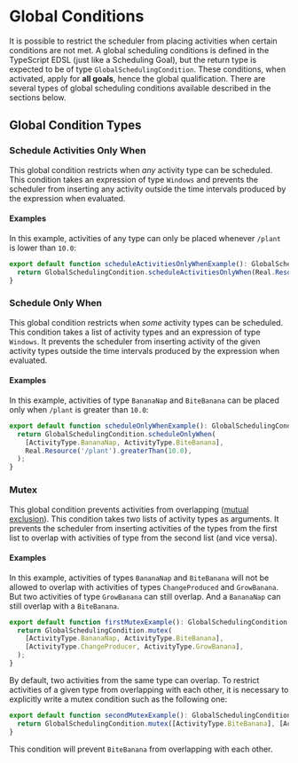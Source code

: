 # Global Conditions

It is possible to restrict the scheduler from placing activities when certain conditions are not met.
A global scheduling conditions is defined in the TypeScript EDSL (just like a Scheduling Goal), but the return type is expected to be of type `GlobalSchedulingCondition`.
These conditions, when activated, apply for **all goals**, hence the global qualification. There are several types of global scheduling conditions available described in the sections below.

## Global Condition Types

### Schedule Activities Only When

This global condition restricts when _any_ activity type can be scheduled.
This condition takes an expression of type `Windows` and prevents the scheduler from inserting any activity outside the time intervals produced by the expression when evaluated.

#### Examples

In this example, activities of any type can only be placed whenever `/plant` is lower than `10.0`:

```ts
export default function scheduleActivitiesOnlyWhenExample(): GlobalSchedulingCondition {
  return GlobalSchedulingCondition.scheduleActivitiesOnlyWhen(Real.Resource('/plant').lowerThan(10.0));
}
```

### Schedule Only When

This global condition restricts when _some_ activity types can be scheduled.
This condition takes a list of activity types and an expression of type `Windows`.
It prevents the scheduler from inserting activity of the given activity types outside the time intervals produced by the expression when evaluated.

#### Examples

In this example, activities of type `BananaNap` and `BiteBanana` can be placed only when `/plant` is greater than `10.0`:

```ts
export default function scheduleOnlyWhenExample(): GlobalSchedulingCondition {
  return GlobalSchedulingCondition.scheduleOnlyWhen(
    [ActivityType.BananaNap, ActivityType.BiteBanana],
    Real.Resource('/plant').greaterThan(10.0),
  );
}
```

### Mutex

This global condition prevents activities from overlapping ([mutual exclusion](https://en.wikipedia.org/wiki/Mutual_exclusivity)).
This condition takes two lists of activity types as arguments.
It prevents the scheduler from inserting activities of the types from the first list to overlap with activities of type from the second list (and vice versa).

#### Examples

In this example, activities of types `BananaNap` and `BiteBanana` will not be allowed to overlap with activities of types `ChangeProduced` and `GrowBanana`.
But two activities of type `GrowBanana` can still overlap. And a `BananaNap` can still overlap with a `BiteBanana`.

```ts
export default function firstMutexExample(): GlobalSchedulingCondition {
  return GlobalSchedulingCondition.mutex(
    [ActivityType.BananaNap, ActivityType.BiteBanana],
    [ActivityType.ChangeProducer, ActivityType.GrowBanana],
  );
}
```

By default, two activities from the same type can overlap.
To restrict activities of a given type from overlapping with each other, it is necessary to explicitly write a mutex condition such as the following one:

```ts
export default function secondMutexExample(): GlobalSchedulingCondition {
  return GlobalSchedulingCondition.mutex([ActivityType.BiteBanana], [ActivityType.BiteBanana]);
}
```

This condition will prevent `BiteBanana` from overlapping with each other.
